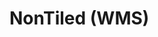 
<Meta title="Layers/NonTiled WMS Layer" decorators={[withKnobs]} />

# NonTiled (WMS)

<Preview>
  <Story name="NonTiled WMS Layer">
    <Map fullScreen>
      <NonTiledLayer
        url="https://map.data.amsterdam.nl/maps/aardgasvrij?service=WMS&request=GetMap&version=1.1.1&layers=buurten%2Cbuurtinitiatieven%2Cbuurten_kookgas"
        options={{
          identify: false,
          format: 'image/png',
          transparent: true,
          layers: ['buurten', 'buurtinitiatieven', 'buurten_kookgas'],
        }}
      />
      <BaseLayer />
    </Map>
  </Story>
</Preview>
